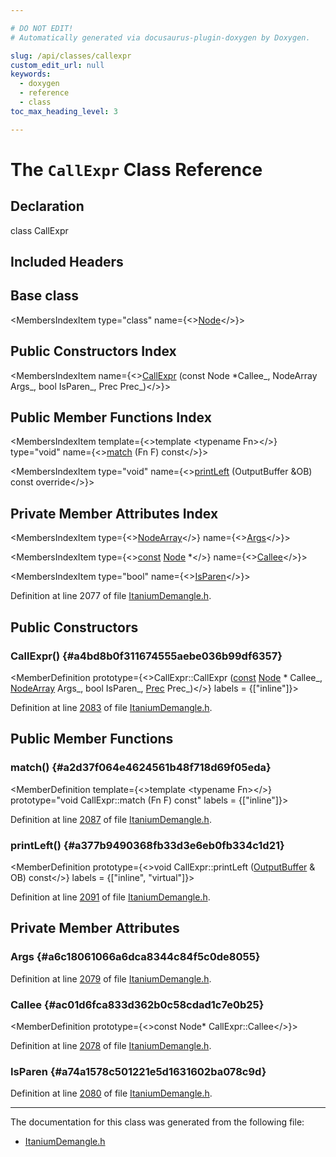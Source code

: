 ```yaml
---

# DO NOT EDIT!
# Automatically generated via docusaurus-plugin-doxygen by Doxygen.

slug: /api/classes/callexpr
custom_edit_url: null
keywords:
  - doxygen
  - reference
  - class
toc_max_heading_level: 3

---
```





# The `CallExpr` Class Reference

<DoxygenPage pluginConfig={pluginConfig}>



## Declaration

<CodeBlock>class CallExpr</CodeBlock>

## Included Headers

<IncludesList>
<IncludesListItem
  filePath="llvm/Demangle/ItaniumDemangle.h"
  permalink="/docs/api/files/include/include/llvm/include/llvm/demangle/itaniumdemangle-h"
  isLocal="true" />
</IncludesList>

## Base class

<MembersIndex>

<MembersIndexItem
  type="class"
  name={<><a href="/docs/api/classes/node">Node</a></>}>
</MembersIndexItem>

</MembersIndex>

## Public Constructors Index

<MembersIndex>

<MembersIndexItem
  name={<><a href="#a4bd8b0f311674555aebe036b99df6357">CallExpr</a> (const Node &#42;Callee&#95;, NodeArray Args&#95;, bool IsParen&#95;, Prec Prec&#95;)</>}>
</MembersIndexItem>

</MembersIndex>

## Public Member Functions Index

<MembersIndex>

<MembersIndexItem
  template={<>template &lt;typename Fn&gt;</>}
  type="void"
  name={<><a href="#a2d37f064e4624561b48f718d69f05eda">match</a> (Fn F) const</>}>
</MembersIndexItem>

<MembersIndexItem
  type="void"
  name={<><a href="#a377b9490368fb33d3e6eb0fb334c1d21">printLeft</a> (OutputBuffer &amp;OB) const override</>}>
</MembersIndexItem>

</MembersIndex>

## Private Member Attributes Index

<MembersIndex>

<MembersIndexItem
  type={<><a href="/docs/api/classes/nodearray">NodeArray</a></>}
  name={<><a href="#a6c18061066a6dca8344c84f5c0de8055">Args</a></>}>
</MembersIndexItem>

<MembersIndexItem
  type={<><a href="/docs/api/files/lib/lib/target/lib/target/aarch64/aarch64promoteconstant-cpp/#a90f8350fecae261c25be85d38b451bff">const</a> <a href="/docs/api/classes/node">Node</a> &#42;</>}
  name={<><a href="#ac01d6fca833d362b0c58cdad1c7e0b25">Callee</a></>}>
</MembersIndexItem>

<MembersIndexItem
  type="bool"
  name={<><a href="#a74a1578c501221e5d1631602ba078c9d">IsParen</a></>}>
</MembersIndexItem>

</MembersIndex>


Definition at line 2077 of file <a href="/docs/api/files/include/include/llvm/include/llvm/demangle/itaniumdemangle-h">ItaniumDemangle.h</a>.

<SectionDefinition>

## Public Constructors

### CallExpr() {#a4bd8b0f311674555aebe036b99df6357}

<MemberDefinition
  prototype={<>CallExpr::CallExpr (<a href="/docs/api/files/lib/lib/target/lib/target/aarch64/aarch64promoteconstant-cpp/#a90f8350fecae261c25be85d38b451bff">const</a> <a href="/docs/api/classes/node">Node</a> &#42; Callee_, <a href="/docs/api/classes/nodearray">NodeArray</a> Args_, bool IsParen_, <a href="/docs/api/classes/node/#aa85c347c913d5d69761682997e60220b">Prec</a> Prec_)</>}
  labels = {["inline"]}>

Definition at line <a href="/docs/api/files/include/include/llvm/include/llvm/demangle/itaniumdemangle-h/#l02083">2083</a> of file <a href="/docs/api/files/include/include/llvm/include/llvm/demangle/itaniumdemangle-h">ItaniumDemangle.h</a>.
</MemberDefinition>

</SectionDefinition>

<SectionDefinition>

## Public Member Functions

### match() {#a2d37f064e4624561b48f718d69f05eda}

<MemberDefinition
  template={<>template &lt;typename Fn&gt;</>}
  prototype="void CallExpr::match (Fn F) const"
  labels = {["inline"]}>

Definition at line <a href="/docs/api/files/include/include/llvm/include/llvm/demangle/itaniumdemangle-h/#l02087">2087</a> of file <a href="/docs/api/files/include/include/llvm/include/llvm/demangle/itaniumdemangle-h">ItaniumDemangle.h</a>.
</MemberDefinition>

### printLeft() {#a377b9490368fb33d3e6eb0fb334c1d21}

<MemberDefinition
  prototype={<>void CallExpr::printLeft (<a href="/docs/api/classes/outputbuffer">OutputBuffer</a> &amp; OB) const</>}
  labels = {["inline", "virtual"]}>

Definition at line <a href="/docs/api/files/include/include/llvm/include/llvm/demangle/itaniumdemangle-h/#l02091">2091</a> of file <a href="/docs/api/files/include/include/llvm/include/llvm/demangle/itaniumdemangle-h">ItaniumDemangle.h</a>.
</MemberDefinition>

</SectionDefinition>

<SectionDefinition>

## Private Member Attributes

### Args {#a6c18061066a6dca8344c84f5c0de8055}

<MemberDefinition
  prototype="NodeArray CallExpr::Args">

Definition at line <a href="/docs/api/files/include/include/llvm/include/llvm/demangle/itaniumdemangle-h/#l02079">2079</a> of file <a href="/docs/api/files/include/include/llvm/include/llvm/demangle/itaniumdemangle-h">ItaniumDemangle.h</a>.
</MemberDefinition>

### Callee {#ac01d6fca833d362b0c58cdad1c7e0b25}

<MemberDefinition
  prototype={<>const Node&#42; CallExpr::Callee</>}>

Definition at line <a href="/docs/api/files/include/include/llvm/include/llvm/demangle/itaniumdemangle-h/#l02078">2078</a> of file <a href="/docs/api/files/include/include/llvm/include/llvm/demangle/itaniumdemangle-h">ItaniumDemangle.h</a>.
</MemberDefinition>

### IsParen {#a74a1578c501221e5d1631602ba078c9d}

<MemberDefinition
  prototype="bool CallExpr::IsParen">

Definition at line <a href="/docs/api/files/include/include/llvm/include/llvm/demangle/itaniumdemangle-h/#l02080">2080</a> of file <a href="/docs/api/files/include/include/llvm/include/llvm/demangle/itaniumdemangle-h">ItaniumDemangle.h</a>.
</MemberDefinition>

</SectionDefinition>

<hr/>

The documentation for this class was generated from the following file:

<ul>
<li><a href="/docs/api/files/include/include/llvm/include/llvm/demangle/itaniumdemangle-h">ItaniumDemangle.h</a></li>
</ul>

</DoxygenPage>
